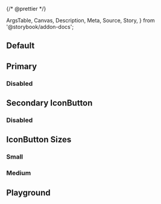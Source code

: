 {/* @prettier */}

  ArgsTable,
  Canvas,
  Description,
  Meta,
  Source,
  Story,
} from '@storybook/addon-docs';


<Meta component={IconButton} title="Material UI/IconButton" render={Template} />

<Description of={IconButton} />

## Default

<Canvas>
  <Story args={{}} name="Default" />
</Canvas>

## Primary

<Canvas>
  <Story
    args={{
      color: 'primary',
    }}
    name="Primary"
  />
</Canvas>

### Disabled

<Canvas>
  <Story
    args={{
      color: 'primary',
      disabled: true,
    }}
    name="Primary: Disabled"
  />
</Canvas>

## Secondary IconButton

<Canvas>
  <Story
    args={{
      color: 'secondary',
    }}
    name="Secondary"
  />
</Canvas>

### Disabled

<Canvas>
  <Story
    args={{
      color: 'secondary',
      disabled: true,
    }}
    name="Secondary: Disabled"
  />
</Canvas>

## IconButton Sizes

### Small

<Canvas>
  <Story
    args={{
      color: 'primary',
      size: 'small',
    }}
    name="Size: Small"
  />
</Canvas>

### Medium

<Canvas>
  <Story
    args={{
      color: 'primary',
      size: 'medium',
    }}
    name="Size: Medium"
  />
</Canvas>

## Playground

<Canvas isColumn>
  <Story
    args={{
      color: 'primary',
      disabled: false,
      edge: false,
      size: 'medium',
    }}
    name="Playground"
  />
</Canvas>

<ArgsTable story="Playground" />
